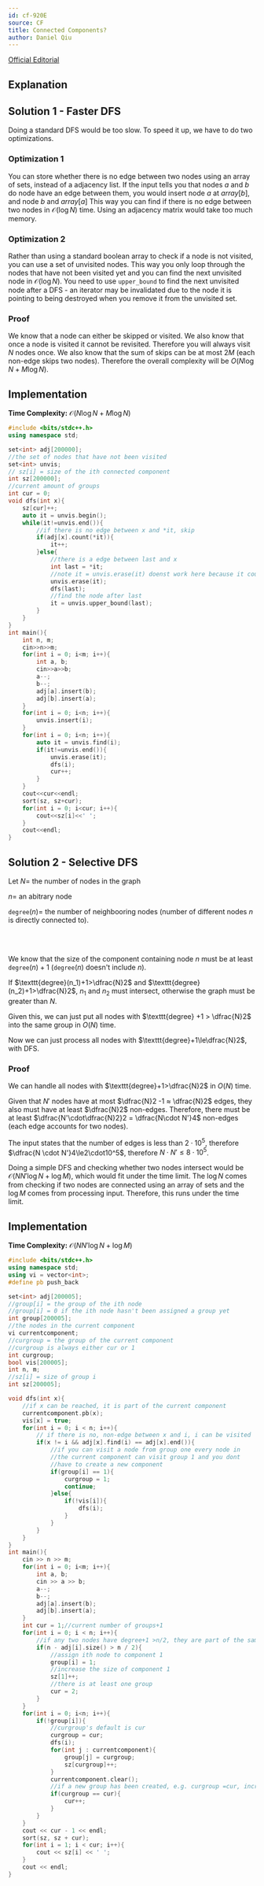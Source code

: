 ```yaml
---
id: cf-920E
source: CF
title: Connected Components?
author: Daniel Qiu
---
```



[Official Editorial](https://codeforces.com/blog/entry/57516)


## Explanation
## Solution 1 - Faster DFS

Doing a standard DFS would be too slow. To speed it up, we have to do two
optimizations.

### Optimization 1

You can store whether there is no edge between two nodes using an array of sets, instead of a adjacency list. If the input tells you that nodes $a$ and $b$ do node have an edge between them, you would insert node $a$ at $array[b]$, and node $b$ and $array[a]$ 
This way you can find if there is no edge between two nodes in
$\mathcal{O}(\log N)$ time. Using an adjacency matrix would take too much
memory.

### Optimization 2

Rather than using a standard boolean array to check if a node is not visited, you
can use a set of unvisited nodes. This way you only loop through the nodes that
have not been visited yet and you can find the next unvisited node in $\mathcal{O}(\log N)$. You need to use ```upper_bound``` to find
the next unvisited node after a DFS - an iterator may be invalidated due to the
node it is pointing to being destroyed when you remove it from the unvisited set.

### Proof

We know that a node can either be skipped or visited. We also know that once a
node is visited it cannot be revisited. Therefore you will always visit $N$ nodes once. We also know that the sum of skips can be at most $2M$ (each        
non-edge skips two nodes). Therefore the overall complexity will be
$O(N\log N+M\log N)$.

<LanguageSection>
<CPPSection>

## Implementation
**Time Complexity:** $\mathcal{O}(N\log N+M\log N)$

```cpp
#include <bits/stdc++.h>
using namespace std;

set<int> adj[200000];
//the set of nodes that have not been visited
set<int> unvis;
// sz[i] = size of the ith connected component
int sz[200000];
//current amount of groups
int cur = 0;
void dfs(int x){
	sz[cur]++;
	auto it = unvis.begin();
	while(it!=unvis.end()){
		//if there is no edge between x and *it, skip
		if(adj[x].count(*it)){
			it++;
		}else{
			//there is a edge between last and x
			int last = *it;
			//note it = unvis.erase(it) doenst work here because it could be erased later
			unvis.erase(it);
			dfs(last);
			//find the node after last
			it = unvis.upper_bound(last);
		}
	}
}
int main(){
	int n, m;
	cin>>n>>m;
	for(int i = 0; i<m; i++){
		int a, b;
		cin>>a>>b;
		a--;
		b--;
		adj[a].insert(b);
		adj[b].insert(a);
	}
	for(int i = 0; i<n; i++){
		unvis.insert(i);
	}
	for(int i = 0; i<n; i++){
		auto it = unvis.find(i);
		if(it!=unvis.end()){
			unvis.erase(it);
			dfs(i);
			cur++;
		}
	}
	cout<<cur<<endl;
	sort(sz, sz+cur);
	for(int i = 0; i<cur; i++){
		cout<<sz[i]<<' ';
	}
	cout<<endl;
}
```
</CPPSection>
</LanguageSection>

## Solution 2 - Selective DFS

Let $N =$ the number of nodes in the graph

$n =$ an abitrary node 

$\texttt{degree}(n)=$ the number of neighbooring nodes (number of different nodes $n$ is directly connected to). 

<br></br>

We know that the size of the component containing node $n$ must be at least
$\texttt{degree}(n)+1$ ($\texttt{degree}(n)$ doesn't include $n$).

If $\texttt{degree}(n_1)+1>\dfrac{N}2$ and $\texttt{degree}(n_2)+1>\dfrac{N}2$, 
$n_1$ and $n_2$ must intersect, otherwise the graph must be greater than $N$.  

Given this, we can just put all nodes with $\texttt{degree} +1 > \dfrac{N}2$
into the same group in $O(N)$ time.

Now we can just process all nodes with $\texttt{degree}+1\le\dfrac{N}2$, with DFS.

### Proof

We can handle all nodes with $\texttt{degree}+1>\dfrac{N}2$ in $O(N)$ time. 

Given that $N'$ nodes have at most $\dfrac{N}2 -1 ≈ \dfrac{N}2$ edges, they also must have at least $\dfrac{N}2$ non-edges. Therefore, there must be at least $\dfrac{N'\cdot\dfrac{N}2}2 = \dfrac{N\cdot N'}4$ non-edges (each edge accounts for two nodes).

The input states that the number of edges is less than $2 \cdot 10^5$, therefore $\dfrac{N \cdot N'}4\le2\cdot10^5$, therefore $N \cdot N' \le8\cdot10^5$. 

Doing a simple DFS and checking whether two nodes intersect would be $\mathcal{O}(NN' \log N+ \log M)$, which would fit under the time limit. The $\log N$ comes from checking if two nodes are connected using an array of sets and the $\log M$ comes from processing input. Therefore, this runs under the time limit.


<LanguageSection>

<CPPSection>

## Implementation
**Time Complexity:** $\mathcal{O}(NN' \log N+ \log M)$
```cpp
#include <bits/stdc++.h>
using namespace std;
using vi = vector<int>;
#define pb push_back

set<int> adj[200005];
//group[i] = the group of the ith node
//group[i] = 0 if the ith node hasn't been assigned a group yet
int group[200005];
//the nodes in the current component
vi currentcomponent;
//curgroup = the group of the current component
//curgroup is always either cur or 1
int curgroup;
bool vis[200005];
int n, m;
//sz[i] = size of group i
int sz[200005];

void dfs(int x){
	//if x can be reached, it is part of the current component
	currentcomponent.pb(x);
	vis[x] = true;
	for(int i = 0; i < n; i++){
		// if there is no, non-edge between x and i, i can be visited
		if(x != i && adj[x].find(i) == adj[x].end()){
			//if you can visit a node from group one every node in
			//the current component can visit group 1 and you dont
			//have to create a new component
			if(group[i] == 1){
				curgroup = 1;
				continue;
			}else{
				if(!vis[i]){
					dfs(i);
				}
			}
		}
	}
}
int main(){
	cin >> n >> m;
	for(int i = 0; i<m; i++){
		int a, b;
		cin >> a >> b;
		a--;
		b--;
		adj[a].insert(b);
		adj[b].insert(a);
	}
	int cur = 1;//current number of groups+1
	for(int i = 0; i < n; i++){
		//if any two nodes have degree+1 >n/2, they are part of the same component
		if(n - adj[i].size() > n / 2){
			//assign ith node to component 1
			group[i] = 1;
			//increase the size of component 1
			sz[1]++;
			//there is at least one group
			cur = 2;
		}
	}
	for(int i = 0; i<n; i++){
		if(!group[i]){
			//curgroup's default is cur
			curgroup = cur;
			dfs(i);
			for(int j : currentcomponent){
				group[j] = curgroup;
				sz[curgroup]++;
			}
			currentcomponent.clear();
			//if a new group has been created, e.g. curgroup =cur, increase cur
			if(curgroup == cur){
				cur++;
			}
		}
	}
	cout << cur - 1 << endl;
	sort(sz, sz + cur);
	for(int i = 1; i < cur; i++){
		cout << sz[i] << ' ';
	}
	cout << endl;
}

```
</CPPSection>

</LanguageSection>
